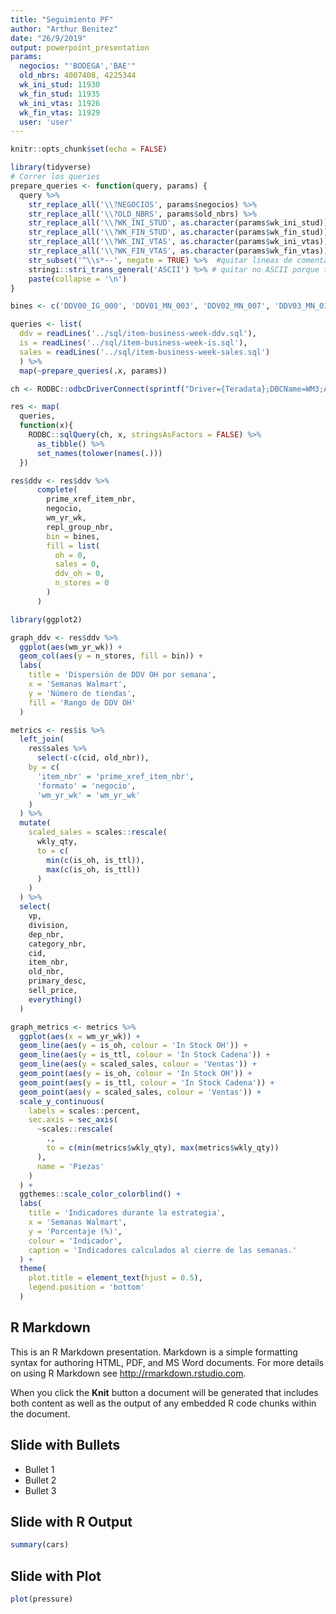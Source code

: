 ```yaml
---
title: "Seguimiento PF"
author: "Arthur Benitez"
date: "26/9/2019"
output: powerpoint_presentation
params:
  negocios: "'BODEGA','BAE'"
  old_nbrs: 4007408, 4225344
  wk_ini_stud: 11930
  wk_fin_stud: 11935
  wk_ini_vtas: 11926
  wk_fin_vtas: 11929
  user: 'user'
---
```


```r
knitr::opts_chunk$set(echo = FALSE)
```

```r
library(tidyverse)
# Correr los queries
prepare_queries <- function(query, params) {
  query %>% 
    str_replace_all('\\?NEGOCIOS', params$negocios) %>%
    str_replace_all('\\?OLD_NBRS', params$old_nbrs) %>%
    str_replace_all('\\?WK_INI_STUD', as.character(params$wk_ini_stud)) %>%
    str_replace_all('\\?WK_FIN_STUD', as.character(params$wk_fin_stud)) %>%
    str_replace_all('\\?WK_INI_VTAS', as.character(params$wk_ini_vtas)) %>%
    str_replace_all('\\?WK_FIN_VTAS', as.character(params$wk_fin_vtas)) %>%
    str_subset('^\\s*--', negate = TRUE) %>%  #quitar lineas de comentarios
    stringi::stri_trans_general('ASCII') %>% # quitar no ASCII porque truena en producción
    paste(collapse = '\n')
}

bines <- c('DDV00_IG_000', 'DDV01_MN_003', 'DDV02_MN_007', 'DDV03_MN_014', 'DDV04_MN_021', 'DDV05_MN_028', 'DDV06_MN_035', 'DDV07_MN_050', 'DDV08_MN_075', 'DDV09_MN_100', 'DDV10_MN_150', 'DDV11_MN_250', 'DDV12_MN_350', 'DDV13_MN_450', 'DDV14_MY_450')

queries <- list(
  ddv = readLines('../sql/item-business-week-ddv.sql'),
  is = readLines('../sql/item-business-week-is.sql'),
  sales = readLines('../sql/item-business-week-sales.sql')
  ) %>%
  map(~prepare_queries(.x, params))

ch <- RODBC::odbcDriverConnect(sprintf("Driver={Teradata};DBCName=WM3;AUTHENTICATION=ldap;AUTHENTICATIONPARAMETER=%s@@%s", params$user, rstudioapi::askForPassword('Password')))

res <- map(
  queries,
  function(x){
    RODBC::sqlQuery(ch, x, stringsAsFactors = FALSE) %>% 
      as_tibble() %>% 
      set_names(tolower(names(.)))
  })

res$ddv <- res$ddv %>% 
      complete(
        prime_xref_item_nbr,
        negocio,
        wm_yr_wk,
        repl_group_nbr,
        bin = bines,
        fill = list(
          oh = 0,
          sales = 0,
          ddv_oh = 0,
          n_stores = 0
        )
      )
```

```r
library(ggplot2)

graph_ddv <- res$ddv %>% 
  ggplot(aes(wm_yr_wk)) +
  geom_col(aes(y = n_stores, fill = bin)) + 
  labs(
    title = 'Dispersión de DDV OH por semana',
    x = 'Semanas Walmart',
    y = 'Número de tiendas',
    fill = 'Rango de DDV OH'
  )

metrics <- res$is %>% 
  left_join(
    res$sales %>% 
      select(-c(cid, old_nbr)),
    by = c(
      'item_nbr' = 'prime_xref_item_nbr',
      'formato' = 'negocio',
      'wm_yr_wk' = 'wm_yr_wk'
    )
  ) %>% 
  mutate(
    scaled_sales = scales::rescale(
      wkly_qty,
      to = c(
        min(c(is_oh, is_ttl)),
        max(c(is_oh, is_ttl))
      )
    )
  ) %>% 
  select(
    vp,
    division,
    dep_nbr,
    category_nbr,
    cid,
    item_nbr,
    old_nbr,
    primary_desc,
    sell_price,
    everything()
  )

graph_metrics <- metrics %>% 
  ggplot(aes(x = wm_yr_wk)) + 
  geom_line(aes(y = is_oh, colour = 'In Stock OH')) + 
  geom_line(aes(y = is_ttl, colour = 'In Stock Cadena')) + 
  geom_line(aes(y = scaled_sales, colour = 'Ventas')) + 
  geom_point(aes(y = is_oh, colour = 'In Stock OH')) + 
  geom_point(aes(y = is_ttl, colour = 'In Stock Cadena')) + 
  geom_point(aes(y = scaled_sales, colour = 'Ventas')) + 
  scale_y_continuous(
    labels = scales::percent,
    sec.axis = sec_axis(
      ~scales::rescale(
        .,
        to = c(min(metrics$wkly_qty), max(metrics$wkly_qty))
      ),
      name = 'Piezas'
    )
  ) + 
  ggthemes::scale_color_colorblind() + 
  labs(
    title = 'Indicadores durante la estrategia',
    x = 'Semanas Walmart',
    y = 'Porcentaje (%)',
    colour = 'Indicador',
    caption = 'Indicadores calculados al cierre de las semanas.'
  ) + 
  theme(
    plot.title = element_text(hjust = 0.5),
    legend.position = 'bottom'
  )
```

## R Markdown

This is an R Markdown presentation. Markdown is a simple formatting syntax for authoring HTML, PDF, and MS Word documents. For more details on using R Markdown see <http://rmarkdown.rstudio.com>.

When you click the **Knit** button a document will be generated that includes both content as well as the output of any embedded R code chunks within the document.

## Slide with Bullets

- Bullet 1
- Bullet 2
- Bullet 3

## Slide with R Output

```r
summary(cars)
```

## Slide with Plot

```r
plot(pressure)
```

